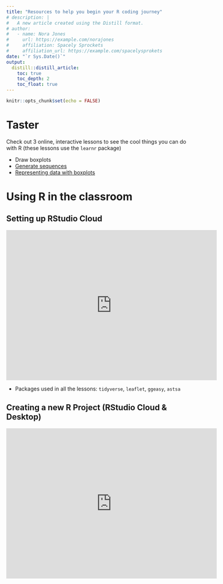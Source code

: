```yaml
---
title: "Resources to help you begin your R coding journey"
# description: |
#   A new article created using the Distill format.
# author:
#   - name: Nora Jones 
#     url: https://example.com/norajones
#     affiliation: Spacely Sprockets
#     affiliation_url: https://example.com/spacelysprokets
date: "`r Sys.Date()`"
output:
  distill::distill_article:
    toc: true
    toc_depth: 2
    toc_float: true
---
```


```r
knitr::opts_chunk$set(echo = FALSE)
```


# Taster 
Check out 3 online, interactive lessons to see the cool things you can do with R (these lessons use the `learnr` package)

- Draw boxplots
- <a href="https://batoolmm.shinyapps.io/tutorials/#section-generating-sequences-part-1" target="_blank">Generate sequences</a>
- <a href="https://batoolmm.shinyapps.io/tutorials/#section-representing-data-with-boxplots" target="_blank">Representing data with boxplots</a>

# Using R in the classroom

## Setting up RStudio Cloud

<iframe width="560" height="400" src="https://www.youtube.com/embed/L2KT0ls_oIk" frameborder="0" allow="accelerometer; autoplay; clipboard-write; encrypted-media; gyroscope; picture-in-picture" allowfullscreen></iframe>

- Packages used in all the lessons: `tidyverse`, `leaflet`, `ggeasy`, `astsa`

## Creating a new R Project (RStudio Cloud & Desktop)

<iframe width="560" height="400" src="https://www.youtube.com/embed/8P9E9Ut0xhQ" frameborder="0" allow="accelerometer; autoplay; clipboard-write; encrypted-media; gyroscope; picture-in-picture" allowfullscreen></iframe>

